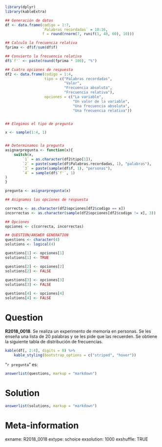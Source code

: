 ```r
library(dplyr)
library(kableExtra)

## Generación de datos
df <- data.frame(codigo = 1:7,
                 `Palabras recordadas` = 10:16,
                 f = round(rnorm(7, runif(1, 40, 60), 10)))

## Calculo la frecuencia relativa
fprima <- df$f/sum(df$f)

## Convierto la frecuencia relativa
df$`f'` <- paste(round(fprima * 100), "%")

## Cuatro opciones de respuesta
df2 <- data.frame(codigo = 1:4,
                  tipo = c("Palabras recordadas",
                           "Valor",
                           "Frecuencia absoluta",
                           "Frecuencia relativa"),
                  opciones = c("La variable",
                               "Un valor de la variable",
                               "Una frecuencia absoluta",
                               "Una frecuencia relativa"))


## Elegimos el tipo de pregunta

x <- sample(1:4, 1)


## Determinamos la pregunta
asignarpregunta <- function(x){
    switch(x,    
        `1` = as.character(df2$tipo[1]),
        `2` = paste(sample(df$Palabras.recordadas, 1), "palabras"),
        `3` = paste(sample(df$f, 1), "personas"),
        `4` = sample(df$`f'`, 1)
)
}

pregunta <- asignarpregunta(x)

## Asignamos las opciones de respuesta

correcta <- as.character(df2$opciones[df2$codigo == x])
incorrectas <- as.character(sample(df2$opciones[df2$codigo != x], 3))

## Opciones
opciones <- c(correcta, incorrectas)

## QUESTION/ANSWER GENERATION
questions <- character(4)
solutions <- logical(4)

questions[1] <- opciones[1]
solutions[1] <- TRUE

questions[2] <- opciones[2]
solutions[2] <- FALSE
    
questions[3] <- opciones[3]
solutions[3] <- FALSE

questions[4] <- opciones[4]
solutions[4] <- FALSE
```
Question
========
**R2018_0018**. Se realiza un experimento de memoria en personas. Se les enseña una lista de 20 palabras y se les pide que las recuerden. Se obtiene la siguiente tabla de distribución de frecuencias.

```r
kable(df[, 2:4], digits = 0) %>% 
    kable_styling(bootstrap_options = c("striped", "hover"))
```  

"`r pregunta`" es:

```r
answerlist(questions, markup = "markdown")
```
  
Solution
========

```r
answerlist(solutions, markup = "markdown")
```

Meta-information
================
exname: R2018_0018
extype: schoice
exsolution: 1000
exshuffle: TRUE